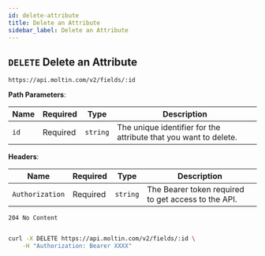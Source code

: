 ```yaml
---
id: delete-attribute
title: Delete an Attribute
sidebar_label: Delete an Attribute
---
```


## `DELETE` Delete an Attribute

```http
https://api.moltin.com/v2/fields/:id
```

<!--DOCUSAURUS_CODE_TABS-->

<!-- Request -->

**Path Parameters**:

| Name | Required | Type | Description |
| --- | --- | --- | --- |
| `id` | Required | `string` | The unique identifier for the attribute that you want to delete. |

**Headers**:

| Name | Required | Type | Description |
| --- | --- | --- | --- |
| `Authorization` | Required | `string` | The Bearer token required to get access to the API. |


<!-- Response -->

`204 No Content`


```json

```

<!--END_DOCUSAURUS_CODE_TABS-->

<!--DOCUSAURUS_CODE_TABS-->

<!--cURL-->

```bash
curl -X DELETE https://api.moltin.com/v2/fields/:id \
    -H "Authorization: Bearer XXXX"
```

<!--END_DOCUSAURUS_CODE_TABS-->
